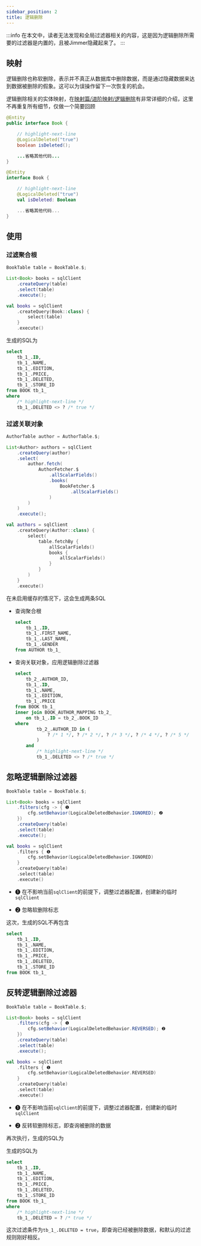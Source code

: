 ```yaml
---
sidebar_position: 2
title: 逻辑删除
---
```



:::info
在本文中，读者无法发现和全局过滤器相关的内容，这是因为逻辑删除所需要的过滤器是内置的，且被Jimmer隐藏起来了。
:::

## 映射

逻辑删除也称软删除，表示并不真正从数据库中删除数据，而是通过隐藏数据来达到数据被删除的假象。这可以为误操作留下一次恢复的机会。

逻辑删除相关的实体映射，在[映射篇/进阶映射/逻辑删除](../../mapping/advanced/logical-deleted)有非常详细的介绍，这里不再重复所有细节，仅做一个简要回顾

<Tabs groupId="language">
<TabItem value="java" label="Java">

```java title="Book.java"
@Entity
public interface Book {

    // highlight-next-line
    @LogicalDeleted("true")
    boolean isDeleted();

    ...省略其他代码...
}
```

</TabItem>
<TabItem value="kotlin" label="Kotlin">

```kotlin title="Book.kt"
@Entity
interface Book {

    // highlight-next-line
    @LogicalDeleted("true")
    val isDeleted: Boolean

    ...省略其他代码...
}
```

</TabItem>
</Tabs>

## 使用

### 过滤聚合根

<Tabs groupId="language">
<TabItem value="java" label="Java">

```java
BookTable table = BookTable.$;

List<Book> books = sqlClient
    .createQuery(table)
    .select(table)
    .execute();
```

</TabItem>
<TabItem value="kotlin" label="Kotlin">

```kotlin
val books = sqlClient
    .createQuery(Book::class) {
        select(table)
    }
    .execute()
```

</TabItem>
</Tabs>

生成的SQL为

```sql
select
    tb_1_.ID,
    tb_1_.NAME,
    tb_1_.EDITION,
    tb_1_.PRICE,
    tb_1_.DELETED,
    tb_1_.STORE_ID
from BOOK tb_1_
where
    /* highlight-next-line */
    tb_1_.DELETED <> ? /* true */
```

### 过滤关联对象

<Tabs groupId="language">
<TabItem value="java" label="Java">

```java
AuthorTable author = AuthorTable.$;

List<Author> authors = sqlClient
    .createQuery(author)
    .select(
        author.fetch(
            AuthorFetcher.$
                .allScalarFields()
                .books(
                    BookFetcher.$
                        .allScalarFields()
                )
        )
    )
    .execute();
```

</TabItem>
<TabItem value="kotlin" label="Kotlin">

```kotlin
val authors = sqlClient
    .createQuery(Author::class) {
        select(
            table.fetchBy {
                allScalarFields()
                books {
                    allScalarFields()
                }
            }
        )
    }
    .execute()
```

</TabItem>
</Tabs>

在未启用缓存的情况下，这会生成两条SQL

-   查询聚合根

    ```sql
    select
        tb_1_.ID,
        tb_1_.FIRST_NAME,
        tb_1_.LAST_NAME,
        tb_1_.GENDER
    from AUTHOR tb_1_
    ```

-   查询关联对象，应用逻辑删除过滤器

    ```sql
    select
        tb_2_.AUTHOR_ID,
        tb_1_.ID,
        tb_1_.NAME,
        tb_1_.EDITION,
        tb_1_.PRICE
    from BOOK tb_1_
    inner join BOOK_AUTHOR_MAPPING tb_2_
        on tb_1_.ID = tb_2_.BOOK_ID
    where
            tb_2_.AUTHOR_ID in (
                ? /* 1 */, ? /* 2 */, ? /* 3 */, ? /* 4 */, ? /* 5 */
            )
        and
            /* highlight-next-line */
            tb_1_.DELETED <> ? /* true */
    ```

## 忽略逻辑删除过滤器

<Tabs groupId="language">
<TabItem value="java" label="Java">

```java
BookTable table = BookTable.$;

List<Book> books = sqlClient
    .filters(cfg -> { ❶
        cfg.setBehavior(LogicalDeletedBehavior.IGNORED); ❷
    })
    .createQuery(table)
    .select(table)
    .execute();
```

</TabItem>
<TabItem value="kotlin" label="Kotlin">

```kotlin
val books = sqlClient
    .filters { ❶
        cfg.setBehavior(LogicalDeletedBehavior.IGNORED)
    }
    .createQuery(table)
    .select(table)
    .execute()
```

</TabItem>
</Tabs>

-   ❶ 在不影响当前`sqlClient`的前提下，调整过滤器配置，创建新的临时`sqlClient`

-   ❷ 忽略软删除标志

这次，生成的SQL不再包含

```sql
select
    tb_1_.ID,
    tb_1_.NAME,
    tb_1_.EDITION,
    tb_1_.PRICE,
    tb_1_.DELETED,
    tb_1_.STORE_ID
from BOOK tb_1_
```

## 反转逻辑删除过滤器

<Tabs groupId="language">
<TabItem value="java" label="Java">

```java
BookTable table = BookTable.$;

List<Book> books = sqlClient
    .filters(cfg -> { ❶
        cfg.setBehavior(LogicalDeletedBehavior.REVERSED); ❷
    })
    .createQuery(table)
    .select(table)
    .execute();
```

</TabItem>
<TabItem value="kotlin" label="Kotlin">

```kotlin
val books = sqlClient
    .filters { ❶
        cfg.setBehavior(LogicalDeletedBehavior.REVERSED)
    }
    .createQuery(table)
    .select(table)
    .execute()
```

</TabItem>
</Tabs>

-   ❶ 在不影响当前`sqlClient`的前提下，调整过滤器配置，创建新的临时`sqlClient`

-   ❷ 反转软删除标志，即查询被删除的数据

再次执行，生成的SQL为

生成的SQL为

```sql
select
    tb_1_.ID,
    tb_1_.NAME,
    tb_1_.EDITION,
    tb_1_.PRICE,
    tb_1_.DELETED,
    tb_1_.STORE_ID
from BOOK tb_1_
where
    /* highlight-next-line */
    tb_1_.DELETED = ? /* true */
```

这次过滤条件为`tb_1_.DELETED = true`，即查询已经被删除数据，和默认的过滤规则刚好相反。
